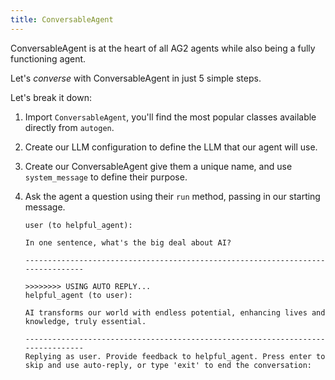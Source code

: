 ```yaml
---
title: ConversableAgent
---
```


ConversableAgent is at the heart of all AG2 agents while also being a fully functioning agent.

Let's *converse* with ConversableAgent in just 5 simple steps.


<Example/>

Let's break it down:

1. Import `ConversableAgent`, you'll find the most popular classes available directly from `autogen`.

2. Create our LLM configuration to define the LLM that our agent will use.

3. Create our ConversableAgent give them a unique name, and use `system_message` to define their purpose.

4. Ask the agent a question using their `run` method, passing in our starting message.

    ```console
    user (to helpful_agent):

    In one sentence, what's the big deal about AI?

    --------------------------------------------------------------------------------

    >>>>>>>> USING AUTO REPLY...
    helpful_agent (to user):

    AI transforms our world with endless potential, enhancing lives and knowledge, truly essential.

    --------------------------------------------------------------------------------
    Replying as user. Provide feedback to helpful_agent. Press enter to skip and use auto-reply, or type 'exit' to end the conversation:
    ```
